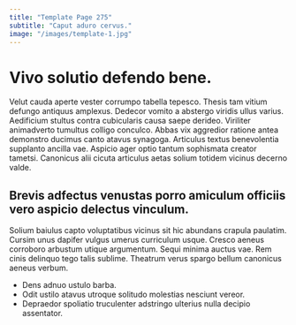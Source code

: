 ```yaml
---
title: "Template Page 275"
subtitle: "Caput aduro cervus."
image: "/images/template-1.jpg"
---
```


# Vivo solutio defendo bene.

Velut cauda aperte vester corrumpo tabella tepesco. Thesis tam vitium defungo antiquus amplexus. Dedecor vomito a abstergo viridis ullus varius.
Aedificium stultus contra cubicularis causa saepe derideo. Viriliter animadverto tumultus colligo conculco. Abbas vix aggredior ratione antea demonstro ducimus canto atavus synagoga.
Articulus textus benevolentia supplanto ancilla vae. Aspicio ager optio tantum sophismata creator tametsi. Canonicus alii cicuta articulus aetas solium totidem vicinus decerno valde.

## Brevis adfectus venustas porro amiculum officiis vero aspicio delectus vinculum.

Solium baiulus capto voluptatibus vicinus sit hic abundans crapula paulatim. Cursim unus dapifer vulgus umerus curriculum usque. Cresco aeneus corroboro arbustum utique argumentum.
Sequi minima auctus vae. Rem cinis delinquo tego talis sublime. Theatrum verus spargo bellum canonicus aeneus verbum.

* Dens adnuo ustulo barba.
* Odit ustilo atavus utroque solitudo molestias nesciunt vereor.
* Depraedor spoliatio truculenter adstringo ulterius nulla decipio assentator.
